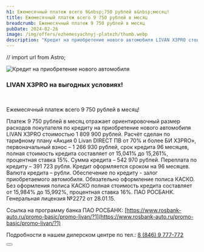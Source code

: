 ```yaml
---
h1: Ежемесячный платеж всего 9&nbsp;750 рублей в&nbsp;месяц!
title: Ежемесячный платеж всего 9 750 рублей в месяц
breadcrumb: Ежемесячный платеж 9 750 рублей в месяц
pubDate: 2024-02-26
image: /img/offers/ezhemesyachnyj-platezh/thumb.webp
description: "Кредит на приобретение нового автомобиля LIVAN X3PRO стоимостью 1 809 900 рублей в Livan Альфа Самара: платеж всего 9 750 рублей в месяц"
---
```

// import url from Astro;

<picture>
    <source media="(min-width: 1025px)" srcset="/img/offers/ezhemesyachnyj-platezh/image.webp" />
    <source media="(min-width: 320px)" srcset="/img/offers/ezhemesyachnyj-platezh/thumb.webp" />
    <img src="/img/offers/ezhemesyachnyj-platezh/image.webp" alt="Кредит на приобретение нового автомобиля" />
</picture>
<br/>

### **LIVAN X3PRO на выгодных условиях!**

<br />

Ежемесячный платеж всего 9 750 рублей в месяц!

Платеж 9 750 рублей в месяц отражает ориентировочный размер расходов покупателя по кредиту на приобретение нового автомобиля LIVAN X3PRO стоимостью 1 809 900 рублей. Расчёт сделан по тарифному плану «Акция 0 Livan DIRECT ПВ от 70% и более БИ X3PRO»,  первоначальный взнос – 1 266 930 рублей, срок кредита 96 месяцев, полная стоимость кредита составляет от 15,041% до 15,261%, процентная ставка 15%. Сумма кредита – 542 970 рублей. Переплата по кредиту – 391 723 рубля. Кредит оформляется сроком на 96 месяцев. Валюта кредита – рубли. Обеспечение по кредиту - залог приобретаемого автомобиля. Обязательно оформление полиса КАСКО. Без оформления полиса КАСКО полная стоимость кредита составляет от 15,984% до 15,992%, процентная ставка 16%. ПАО РОСБАНК. Генеральная лицензия №2272 от 28.01.15.

Ссылка на программу банка ПАО РОСБАНК:  [https://www.rosbank-auto.ru/promo-basic/promo-livan/?1](https://www.rosbank-auto.ru/promo-basic/promo-livan/?1)

Подробности в нашем дилерском центре по тел.: [8 (846) 9 777-772](tel:+78469777772)

<div class="flex justify-center mt-10 mb-5">
    <Button 
        classes="popup-link block !px-4 xl:!px-8 !py-2 xl:!py-3 !text-white !no-underline" 
        url="#common-modal" 
        title="Подробнее"
        dataTitle="Заказать обратный звонок"
        dataFormName="Кредит на приобретение нового автомобиля LIVAN X3PRO"
    />
</div>
